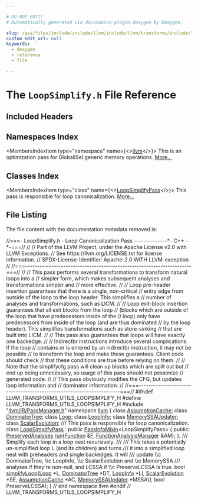 ```yaml
---

# DO NOT EDIT!
# Automatically generated via docusaurus-plugin-doxygen by Doxygen.

slug: /api/files/include/include/llvm/include/llvm/transforms/include/llvm/transforms/utils/loopsimplify-h
custom_edit_url: null
keywords:
  - doxygen
  - reference
  - file

---
```





# The `LoopSimplify.h` File Reference

<DoxygenPage pluginConfig={pluginConfig}>



## Included Headers

<IncludesList>
<IncludesListItem
  filePath="llvm/IR/PassManager.h"
  permalink="/docs/api/files/include/include/llvm/include/llvm/ir/passmanager-h"
  isLocal="true" />
</IncludesList>

## Namespaces Index

<MembersIndex>

<MembersIndexItem
  type="namespace"
  name={<><a href="/docs/api/namespaces/llvm">llvm</a></>}>
This is an optimization pass for GlobalISel generic memory operations. <a href="/docs/api/namespaces/llvm/#details">More...</a>
</MembersIndexItem>

</MembersIndex>

## Classes Index

<MembersIndex>

<MembersIndexItem
  type="class"
  name={<><a href="/docs/api/classes/llvm/loopsimplifypass">LoopSimplifyPass</a></>}>
This pass is responsible for loop canonicalization. <a href="/docs/api/classes/llvm/loopsimplifypass/#details">More...</a>
</MembersIndexItem>

</MembersIndex>


## File Listing

The file content with the documentation metadata removed is:

<ProgramListing>

<Link id="l00001" /><CodeLine lineNumber="1"><span class="doxyHighlightComment">//===- LoopSimplify.h - Loop Canonicalization Pass --------------&#42;- C++ -&#42;-===//</span></CodeLine>
<Link id="l00002" /><CodeLine lineNumber="2"><span class="doxyHighlightComment">//</span></CodeLine>
<Link id="l00003" /><CodeLine lineNumber="3"><span class="doxyHighlightComment">// Part of the LLVM Project, under the Apache License v2.0 with LLVM Exceptions.</span></CodeLine>
<Link id="l00004" /><CodeLine lineNumber="4"><span class="doxyHighlightComment">// See https://llvm.org/LICENSE.txt for license information.</span></CodeLine>
<Link id="l00005" /><CodeLine lineNumber="5"><span class="doxyHighlightComment">// SPDX-License-Identifier: Apache-2.0 WITH LLVM-exception</span></CodeLine>
<Link id="l00006" /><CodeLine lineNumber="6"><span class="doxyHighlightComment">//</span></CodeLine>
<Link id="l00007" /><CodeLine lineNumber="7"><span class="doxyHighlightComment">//===----------------------------------------------------------------------===//</span></CodeLine>
<Link id="l00008" /><CodeLine lineNumber="8"><span class="doxyHighlightComment">//</span></CodeLine>
<Link id="l00009" /><CodeLine lineNumber="9"><span class="doxyHighlightComment">// This pass performs several transformations to transform natural loops into a</span></CodeLine>
<Link id="l00010" /><CodeLine lineNumber="10"><span class="doxyHighlightComment">// simpler form, which makes subsequent analyses and transformations simpler and</span></CodeLine>
<Link id="l00011" /><CodeLine lineNumber="11"><span class="doxyHighlightComment">// more effective.</span></CodeLine>
<Link id="l00012" /><CodeLine lineNumber="12"><span class="doxyHighlightComment">//</span></CodeLine>
<Link id="l00013" /><CodeLine lineNumber="13"><span class="doxyHighlightComment">// Loop pre-header insertion guarantees that there is a single, non-critical</span></CodeLine>
<Link id="l00014" /><CodeLine lineNumber="14"><span class="doxyHighlightComment">// entry edge from outside of the loop to the loop header.  This simplifies a</span></CodeLine>
<Link id="l00015" /><CodeLine lineNumber="15"><span class="doxyHighlightComment">// number of analyses and transformations, such as LICM.</span></CodeLine>
<Link id="l00016" /><CodeLine lineNumber="16"><span class="doxyHighlightComment">//</span></CodeLine>
<Link id="l00017" /><CodeLine lineNumber="17"><span class="doxyHighlightComment">// Loop exit-block insertion guarantees that all exit blocks from the loop</span></CodeLine>
<Link id="l00018" /><CodeLine lineNumber="18"><span class="doxyHighlightComment">// (blocks which are outside of the loop that have predecessors inside of the</span></CodeLine>
<Link id="l00019" /><CodeLine lineNumber="19"><span class="doxyHighlightComment">// loop) only have predecessors from inside of the loop (and are thus dominated</span></CodeLine>
<Link id="l00020" /><CodeLine lineNumber="20"><span class="doxyHighlightComment">// by the loop header).  This simplifies transformations such as store-sinking</span></CodeLine>
<Link id="l00021" /><CodeLine lineNumber="21"><span class="doxyHighlightComment">// that are built into LICM.</span></CodeLine>
<Link id="l00022" /><CodeLine lineNumber="22"><span class="doxyHighlightComment">//</span></CodeLine>
<Link id="l00023" /><CodeLine lineNumber="23"><span class="doxyHighlightComment">// This pass also guarantees that loops will have exactly one backedge.</span></CodeLine>
<Link id="l00024" /><CodeLine lineNumber="24"><span class="doxyHighlightComment">//</span></CodeLine>
<Link id="l00025" /><CodeLine lineNumber="25"><span class="doxyHighlightComment">// Indirectbr instructions introduce several complications. If the loop</span></CodeLine>
<Link id="l00026" /><CodeLine lineNumber="26"><span class="doxyHighlightComment">// contains or is entered by an indirectbr instruction, it may not be possible</span></CodeLine>
<Link id="l00027" /><CodeLine lineNumber="27"><span class="doxyHighlightComment">// to transform the loop and make these guarantees. Client code should check</span></CodeLine>
<Link id="l00028" /><CodeLine lineNumber="28"><span class="doxyHighlightComment">// that these conditions are true before relying on them.</span></CodeLine>
<Link id="l00029" /><CodeLine lineNumber="29"><span class="doxyHighlightComment">//</span></CodeLine>
<Link id="l00030" /><CodeLine lineNumber="30"><span class="doxyHighlightComment">// Note that the simplifycfg pass will clean up blocks which are split out but</span></CodeLine>
<Link id="l00031" /><CodeLine lineNumber="31"><span class="doxyHighlightComment">// end up being unnecessary, so usage of this pass should not pessimize</span></CodeLine>
<Link id="l00032" /><CodeLine lineNumber="32"><span class="doxyHighlightComment">// generated code.</span></CodeLine>
<Link id="l00033" /><CodeLine lineNumber="33"><span class="doxyHighlightComment">//</span></CodeLine>
<Link id="l00034" /><CodeLine lineNumber="34"><span class="doxyHighlightComment">// This pass obviously modifies the CFG, but updates loop information and</span></CodeLine>
<Link id="l00035" /><CodeLine lineNumber="35"><span class="doxyHighlightComment">// dominator information.</span></CodeLine>
<Link id="l00036" /><CodeLine lineNumber="36"><span class="doxyHighlightComment">//</span></CodeLine>
<Link id="l00037" /><CodeLine lineNumber="37"><span class="doxyHighlightComment">//===----------------------------------------------------------------------===//</span></CodeLine>
<Link id="l00038" /><CodeLine lineNumber="38"><span class="doxyHighlightPreprocessor">#ifndef LLVM&#95;TRANSFORMS&#95;UTILS&#95;LOOPSIMPLIFY&#95;H</span></CodeLine>
<Link id="l00039" /><CodeLine lineNumber="39"><span class="doxyHighlightPreprocessor">#define LLVM&#95;TRANSFORMS&#95;UTILS&#95;LOOPSIMPLIFY&#95;H</span></CodeLine>
<Link id="l00040" /><CodeLine lineNumber="40"></CodeLine>
<Link id="l00041" /><CodeLine lineNumber="41"><span class="doxyHighlightPreprocessor">#include &quot;<a href="/docs/api/files/include/include/llvm/include/llvm/ir/passmanager-h">llvm/IR/PassManager.h</a>&quot;</span></CodeLine>
<Link id="l00042" /><CodeLine lineNumber="42"></CodeLine>
<Link id="l00043" /><CodeLine lineNumber="43"><span class="doxyHighlightKeyword">namespace </span><span class="doxyHighlight"><a href="/docs/api/namespaces/llvm">llvm</a> &#123;</span></CodeLine>
<Link id="l00044" /><CodeLine lineNumber="44"></CodeLine>
<Link id="l00045" /><CodeLine lineNumber="45"><span class="doxyHighlightKeyword">class </span><span class="doxyHighlight"><a href="/docs/api/classes/llvm/assumptioncache">AssumptionCache</a>;</span></CodeLine>
<Link id="l00046" /><CodeLine lineNumber="46"><span class="doxyHighlightKeyword">class </span><span class="doxyHighlight"><a href="/docs/api/classes/llvm/dominatortree">DominatorTree</a>;</span></CodeLine>
<Link id="l00047" /><CodeLine lineNumber="47"><span class="doxyHighlightKeyword">class </span><span class="doxyHighlight"><a href="/docs/api/classes/llvm/loop">Loop</a>;</span></CodeLine>
<Link id="l00048" /><CodeLine lineNumber="48"><span class="doxyHighlightKeyword">class </span><span class="doxyHighlight"><a href="/docs/api/classes/llvm/loopinfo">LoopInfo</a>;</span></CodeLine>
<Link id="l00049" /><CodeLine lineNumber="49"><span class="doxyHighlightKeyword">class </span><span class="doxyHighlight"><a href="/docs/api/classes/llvm/memoryssaupdater">MemorySSAUpdater</a>;</span></CodeLine>
<Link id="l00050" /><CodeLine lineNumber="50"><span class="doxyHighlightKeyword">class </span><span class="doxyHighlight"><a href="/docs/api/classes/llvm/scalarevolution">ScalarEvolution</a>;</span></CodeLine>
<Link id="l00051" /><CodeLine lineNumber="51"></CodeLine>
<Link id="l00052" /><CodeLine lineNumber="52"><span class="doxyHighlightComment">/// This pass is responsible for loop canonicalization.</span></CodeLine>
<Link id="l00053" /><CodeLine lineNumber="53" lineLink="/docs/api/classes/llvm/loopsimplifypass"><span class="doxyHighlightKeyword">class </span><span class="doxyHighlight"><a href="/docs/api/classes/llvm/loopsimplifypass">LoopSimplifyPass</a> : </span><span class="doxyHighlightKeyword">public</span><span class="doxyHighlight"> <a href="/docs/api/structs/llvm/passinfomixin">PassInfoMixin</a>&lt;LoopSimplifyPass&gt; &#123;</span></CodeLine>
<Link id="l00054" /><CodeLine lineNumber="54"><span class="doxyHighlightKeyword">public</span><span class="doxyHighlight">:</span></CodeLine>
<Link id="l00055" /><CodeLine lineNumber="55"><span class="doxyHighlight">  <a href="/docs/api/classes/llvm/preservedanalyses">PreservedAnalyses</a> <a href="/docs/api/classes/llvm/loopsimplifypass/#a294bd885b054adcb86315a9112ea0b33">run</a>(<a href="/docs/api/classes/llvm/function">Function</a> &amp;<a href="/docs/api/files/lib/lib/support/md5-cpp/#a96d73bbd7af15cb1fc38c3f4a3bd82e9">F</a>, <a href="/docs/api/namespaces/llvm/#adce09a5a0de0e3177eb00e932734af2f">FunctionAnalysisManager</a> &amp;AM);</span></CodeLine>
<Link id="l00056" /><CodeLine lineNumber="56"><span class="doxyHighlight">&#125;;</span></CodeLine>
<Link id="l00057" /><CodeLine lineNumber="57"></CodeLine>
<Link id="l00058" /><CodeLine lineNumber="58"><span class="doxyHighlightComment">/// Simplify each loop in a loop nest recursively.</span></CodeLine>
<Link id="l00059" /><CodeLine lineNumber="59"><span class="doxyHighlightComment">///</span></CodeLine>
<Link id="l00060" /><CodeLine lineNumber="60"><span class="doxyHighlightComment">/// This takes a potentially un-simplified loop L (and its children) and turns</span></CodeLine>
<Link id="l00061" /><CodeLine lineNumber="61"><span class="doxyHighlightComment">/// it into a simplified loop nest with preheaders and single backedges. It will</span></CodeLine>
<Link id="l00062" /><CodeLine lineNumber="62"><span class="doxyHighlightComment">/// update \\c DominatorTree, \\c LoopInfo, \\c ScalarEvolution and \\c MemorySSA</span></CodeLine>
<Link id="l00063" /><CodeLine lineNumber="63"><span class="doxyHighlightComment">/// analyses if they&#39;re non-null, and LCSSA if \\c PreserveLCSSA is true.</span></CodeLine>
<Link id="l00064" /><CodeLine lineNumber="64"><span class="doxyHighlightKeywordType">bool</span><span class="doxyHighlight"> <a href="/docs/api/namespaces/llvm/#a0083a69883e0f97e111dbff064c60f42">simplifyLoop</a>(<a href="/docs/api/classes/llvm/loop">Loop</a> &#42;L, <a href="/docs/api/classes/llvm/dominatortree">DominatorTree</a> &#42;DT, <a href="/docs/api/classes/llvm/loopinfo">LoopInfo</a> &#42;LI, <a href="/docs/api/classes/llvm/scalarevolution">ScalarEvolution</a> &#42;SE,</span></CodeLine>
<Link id="l00065" /><CodeLine lineNumber="65"><span class="doxyHighlight">                  <a href="/docs/api/classes/llvm/assumptioncache">AssumptionCache</a> &#42;AC, <a href="/docs/api/classes/llvm/memoryssaupdater">MemorySSAUpdater</a> &#42;MSSAU,</span></CodeLine>
<Link id="l00066" /><CodeLine lineNumber="66"><span class="doxyHighlight">                  </span><span class="doxyHighlightKeywordType">bool</span><span class="doxyHighlight"> PreserveLCSSA);</span></CodeLine>
<Link id="l00067" /><CodeLine lineNumber="67"></CodeLine>
<Link id="l00068" /><CodeLine lineNumber="68"><span class="doxyHighlight">&#125; </span><span class="doxyHighlightComment">// end namespace llvm</span></CodeLine>
<Link id="l00069" /><CodeLine lineNumber="69"></CodeLine>
<Link id="l00070" /><CodeLine lineNumber="70"><span class="doxyHighlightPreprocessor">#endif </span><span class="doxyHighlightComment">// LLVM&#95;TRANSFORMS&#95;UTILS&#95;LOOPSIMPLIFY&#95;H</span></CodeLine>

</ProgramListing>


</DoxygenPage>
